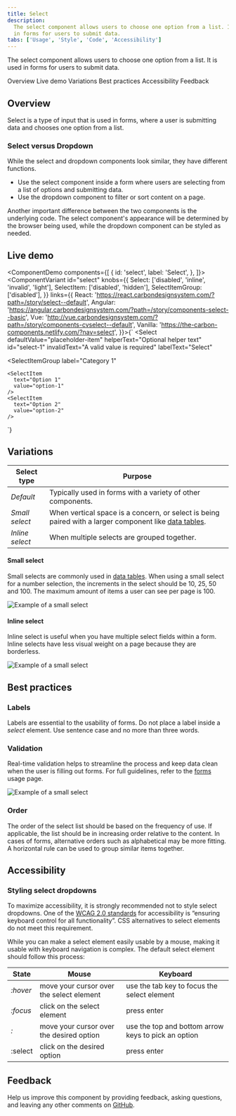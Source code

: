 ```yaml
---
title: Select
description:
  The select component allows users to choose one option from a list. It is used
  in forms for users to submit data.
tabs: ['Usage', 'Style', 'Code', 'Accessibility']
---
```


<PageDescription>

The select component allows users to choose one option from a list. It is used
in forms for users to submit data.

</PageDescription>

<AnchorLinks>

<AnchorLink>Overview</AnchorLink>
<AnchorLink>Live demo</AnchorLink>
<AnchorLink>Variations</AnchorLink>
<AnchorLink>Best practices</AnchorLink>
<AnchorLink>Accessibility</AnchorLink>
<AnchorLink>Feedback</AnchorLink>

</AnchorLinks>

## Overview

Select is a type of input that is used in forms, where a user is submitting data
and chooses one option from a list.

### Select versus Dropdown

While the select and dropdown components look similar, they have different
functions.

- Use the select component inside a form where users are selecting from a list
  of options and submitting data.
- Use the dropdown component to filter or sort content on a page.

Another important difference between the two components is the underlying code.
The select component's appearance will be determined by the browser being used,
while the dropdown component can be styled as needed.

## Live demo

<ComponentDemo
  components={[
    {
      id: 'select',
      label: 'Select',
    },
  ]}>
  <ComponentVariant
    id="select"
    knobs={{
      Select: ['disabled', 'inline', 'invalid', 'light'],
      SelectItem: ['disabled', 'hidden'],
      SelectItemGroup: ['disabled'],
    }}
    links={{
      React:
        'https://react.carbondesignsystem.com/?path=/story/select--default',
      Angular:
        'https://angular.carbondesignsystem.com/?path=/story/components-select--basic',
      Vue:
        'http://vue.carbondesignsystem.com/?path=/story/components-cvselect--default',
      Vanilla: 'https://the-carbon-components.netlify.com/?nav=select',
    }}>{`
<Select
  defaultValue="placeholder-item"
  helperText="Optional helper text"
  id="select-1"
  invalidText="A valid value is required"
  labelText="Select"
>
  <SelectItem
    text="Choose an option"
    value="placeholder-item"
  />
  <SelectItemGroup
    label="Category 1"
  >
    <SelectItem
      text="Option 1"
      value="option-1"
    />
    <SelectItem
      text="Option 2"
      value="option-2"
    />
  </SelectItemGroup>
  <SelectItemGroup
    label="Category 2"
  >
    <SelectItem
      text="Option 3"
      value="option-3"
    />
    <SelectItem
      text="Option 4"
      value="option-4"
    />
  </SelectItemGroup>
</Select>
  `}</ComponentVariant>
</ComponentDemo>

## Variations

| Select type     | Purpose                                                                                                                               |
| --------------- | ------------------------------------------------------------------------------------------------------------------------------------- |
| _Default_       | Typically used in forms with a variety of other components.                                                                           |
| _Small select_  | When vertical space is a concern, or select is being paired with a larger component like [data tables](/components/data-table/usage). |
| _Inline select_ | When multiple selects are grouped together.                                                                                           |

#### Small select

Small selects are commonly used in [data tables](/components/data-table/usage).
When using a small select for a number selection, the increments in the select
should be 10, 25, 50 and 100. The maximum amount of items a user can see per
page is 100.

<Row>
<Column colLg={8}>

![Example of a small select](images/select-usage-3.png)

</Column>
</Row>

#### Inline select

Inline select is useful when you have multiple select fields within a form.
Inline selects have less visual weight on a page because they are borderless.

<Row>
<Column colLg={8}>

![Example of a small select](images/select-usage-4.png)

</Column>
</Row>

## Best practices

### Labels

Labels are essential to the usability of forms. Do not place a label inside a
_select_ element. Use sentence case and no more than three words.

### Validation

Real-time validation helps to streamline the process and keep data clean when
the user is filling out forms. For full guidelines, refer to the
[forms](/components/form/usage) usage page.

<Row>
<Column colLg={8}>

![Example of a small select](images/select-usage-1.gif)

</Column>
</Row>

### Order

The order of the select list should be based on the frequency of use. If
applicable, the list should be in increasing order relative to the content. In
cases of forms, alternative orders such as alphabetical may be more fitting. A
horizontal rule can be used to group similar items together.

## Accessibility

### Styling select dropdowns

To maximize accessibility, it is strongly recommended not to style select
dropdowns. One of the
[WCAG 2.0 standards](https://www.w3.org/TR/WCAG20-TECHS/G202.html) for
accessibility is “ensuring keyboard control for all functionality”. CSS
alternatives to select elements do not meet this requirement.

While you can make a select element easily usable by a mouse, making it usable
with keyboard navigation is complex. The default select element should follow
this process:

| State    | Mouse                                    | Keyboard                                            |
| -------- | ---------------------------------------- | --------------------------------------------------- |
| _:hover_ | move your cursor over the select element | use the tab key to focus the select element         |
| _:focus_ | click on the select element              | press enter                                         |
| _:_      | move your cursor over the desired option | use the top and bottom arrow keys to pick an option |
| :select  | click on the desired option              | press enter                                         |

## Feedback

Help us improve this component by providing feedback, asking questions, and
leaving any other comments on
[GitHub](https://github.com/carbon-design-system/carbon-website/issues/new?assignees=&labels=feedback&template=feedback.md).
